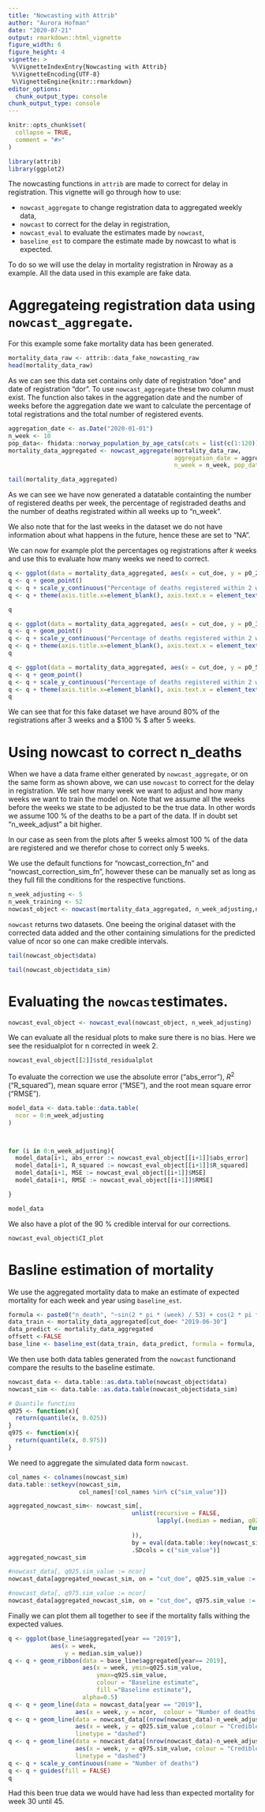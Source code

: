 ```yaml
---
title: "Nowcasting with Attrib"
author: "Aurora Hofman"
date: "2020-07-21"
output: rmarkdown::html_vignette
figure_width: 6
figure_height: 4
vignette: >
 %\VignetteIndexEntry{Nowcasting with Attrib}
 %\VignetteEncoding{UTF-8}
 %\VignetteEngine{knitr::rmarkdown}
editor_options:
  chunk_output_type: console
chunk_output_type: console
---
```


```r
knitr::opts_chunk$set(
  collapse = TRUE,
  comment = "#>"
)
```

```r
library(attrib)
library(ggplot2)

```
The nowcasting functions in `attrib` are made to correct for delay in registration. This vignette will go through how to use:

- `nowcast_aggregate` to change registration data to aggregated weekly data,
- `nowcast` to correct for the delay in registration, 
- `nowcast_eval` to evaluate the estimates made by `nowcast`, 
- `baseline_est` to compare the estimate made by nowcast to what is expected. 

To do so we will use the delay in mortality registration in Nroway as a example. All the data used in this example are fake data. 

# Aggregateing registration data using `nowcast_aggregate`. 

For this example some fake mortality data has been generated. 

```r
mortality_data_raw <- attrib::data_fake_nowcasting_raw
head(mortality_data_raw)

```

As we can see this data set contains only date of registration "doe" and date of registration "dor". To use `nowcast_aggregate` these two column must exist. The function also takes in the aggregation date and the number of weeks before the aggregation date we want to calculate the percentage of total registrations and the total number of registered events.

```r
aggregation_date <- as.Date("2020-01-01")
n_week <- 10
pop_data<- fhidata::norway_population_by_age_cats(cats = list(c(1:120)))[location_code == "norge"]
mortality_data_aggregated <- nowcast_aggregate(mortality_data_raw,
                                               aggregation_date = aggregation_date, 
                                               n_week = n_week, pop_data = pop_data )
``` 


```r
tail(mortality_data_aggregated)
```

As we can see we have now generated a datatable containting the number of registered deaths per week, the percentage of registraded deaths and the number of deaths registrated within all weeks up to "n_week". 

We also note that for the last weeks in the dataset we do not have information about what happens in the future, hence these are set to "NA". 

We can now for example plot the percentages og registrations after $k$ weeks and use this to evaluate how many weeks we need to correct. 

```r
q <- ggplot(data = mortality_data_aggregated, aes(x = cut_doe, y = p0_2))
q <- q + geom_point() 
q <- q + scale_y_continuous("Percentage of deaths registered within 2 weeks", limits = c(0,0.5))
q <- q + theme(axis.title.x=element_blank(), axis.text.x = element_text(angle=90))

q
```

```r
q <- ggplot(data = mortality_data_aggregated, aes(x = cut_doe, y = p0_3))
q <- q + geom_point()
q <- q + scale_y_continuous("Percentage of deaths registered within 2 weeks", limits = c(0.3,0.8))
q <- q + theme(axis.title.x=element_blank(), axis.text.x = element_text(angle=90))
q
```

```r
q <- ggplot(data = mortality_data_aggregated, aes(x = cut_doe, y = p0_5))
q <- q + geom_point()
q <- q + scale_y_continuous("Percentage of deaths registered within 2 weeks", limits = c(0.8,1))
q <- q + theme(axis.title.x=element_blank(), axis.text.x = element_text(angle=90))
q
```


We can see that for this fake dataset we have around $80 \%$ of the registrations after 3 weeks and a $100 \% $ after 5 weeks.

# Using nowcast to correct n_deaths

When we have a data frame either generated by `nowcast_aggregate`, or on the same form as shown above, we can use `nowcast` to correct for the delay in registration. We set how many week we want to adjust and how many weeks we want to train the model on. Note that we assume all the weeks before the weeks we state to be adjusted to be the true data. In other words we assume 100 % of the deaths to be a part of the data. If in doubt set "n_week_adjust" a bit higher. 

In our case as seen from the plots after 5 weeks almost 100 % of the data are registered and we therefor chose to correct only 5 weeks. 

We use the default functions for "nowcast_correction_fn" and "nowcast_correction_sim_fn", however these can be manually set as long as they full fill the conditions for the respective functions. 

```r
n_week_adjusting <- 5
n_week_training <- 52
nowcast_object <- nowcast(mortality_data_aggregated, n_week_adjusting,n_week_training , offset = TRUE)
```

`nowcast` returns two datasets. One beeing the original dataset with the corrected data added and the other containing simulations for the predicted value of ncor so one can make credible intervals. 

```r
tail(nowcast_object$data)
```

```r
tail(nowcast_object$data_sim)
```


# Evaluating the `nowcast`estimates. 

```r
nowcast_eval_object <- nowcast_eval(nowcast_object, n_week_adjusting)
```

We can evaluate all the residual plots to make sure there is no bias. Here we see the residualplot for n corrected in week 2. 
```r
nowcast_eval_object[[2]]$std_residualplot
```

To evaluate the correction we use the absolute error ("abs_error"), $R^2$ ("R_squared"), mean square error ("MSE"), and the root mean square error ("RMSE"). 
```r
model_data <- data.table::data.table(
  ncor = 0:n_week_adjusting
)



for (i in 0:n_week_adjusting){
  model_data[i+1, abs_error := nowcast_eval_object[[i+1]]$abs_error]
  model_data[i+1, R_squared := nowcast_eval_object[[i+1]]$R_squared]
  model_data[i+1, MSE := nowcast_eval_object[[i+1]]$MSE]
  model_data[i+1, RMSE := nowcast_eval_object[[i+1]]$RMSE]

}

model_data

```


We also have a plot of the 90 % credible interval for our corrections. 
```r
nowcast_eval_object$CI_plot
```



# Basline estimation of mortality

We use the aggregated mortality data to make an estimate of expected mortality for each week and year using `baseline_est`. 

```r
formula <- paste0("n_death", "~sin(2 * pi * (week) / 53) + cos(2 * pi * (week ) / 53) + year")
data_train <- mortality_data_aggregated[cut_doe< "2019-06-30"]
data_predict <- mortality_data_aggregated
offsett <-FALSE
base_line <- baseline_est(data_train, data_predict, formula = formula, offsett = offsett)
```


We then use both data tables generated from the `nowcast` functionand compare the results to the baseline estimate. 
```r
nowcast_data <- data.table::as.data.table(nowcast_object$data)
nowcast_sim <- data.table::as.data.table(nowcast_object$data_sim)
```


```r
# Quantile functins
q025 <- function(x){
  return(quantile(x, 0.025))
}
q975 <- function(x){
  return(quantile(x, 0.975))
}
```


We need to aggregate the simulated data form `nowcast`. 
```r
col_names <- colnames(nowcast_sim)
data.table::setkeyv(nowcast_sim, 
                    col_names[!col_names %in% c("sim_value")])

aggregated_nowcast_sim<- nowcast_sim[,
                                   unlist(recursive = FALSE, 
                                          lapply(.(median = median, q025 = q025, q975 = q975),
                                                                    function(f) lapply(.SD, f)
                                   )), 
                                   by = eval(data.table::key(nowcast_sim)),
                                   .SDcols = c("sim_value")]
aggregated_nowcast_sim

```



```r
#nowcast_data[, q025.sim_value := ncor]
nowcast_data[aggregated_nowcast_sim, on = "cut_doe", q025.sim_value := q025.sim_value]

#nowcast_data[, q975.sim_value := ncor]
nowcast_data[aggregated_nowcast_sim, on = "cut_doe", q975.sim_value := q975.sim_value]

```

Finally we can plot them all together to see if the mortality falls withing the expected values. 

```r
q <- ggplot(base_line$aggregated[year == "2019"],
            aes(x = week,
                y = median.sim_value))
q <- q + geom_ribbon(data = base_line$aggregated[year== 2019],
                     aes(x = week, ymin=q025.sim_value,
                         ymax=q925.sim_value, 
                         colour = "Baseline estimate", 
                         fill ="Baseline estimate"),
                     alpha=0.5)
q <- q + geom_line(data = nowcast_data[year == "2019"], 
                   aes(x = week, y = ncor,  colour = "Number of deaths corrected" ))
q <- q + geom_line(data = nowcast_data[(nrow(nowcast_data)-n_week_adjusting):nrow(nowcast_data)],
                   aes(x = week, y = q025.sim_value ,colour = "Credible intervall for n corrected" ),
                   linetype = "dashed")
q <- q + geom_line(data = nowcast_data[(nrow(nowcast_data)-n_week_adjusting):nrow(nowcast_data)],
                   aes(x = week, y = q975.sim_value, colour = "Credible intervall for n corrected" ),
                   linetype = "dashed")
q <- q + scale_y_continuous(name = "Number of deaths")
q <- q + guides(fill = FALSE)
q
```

Had this been true data we would have had less than expected mortality for week 30 until 45. 
